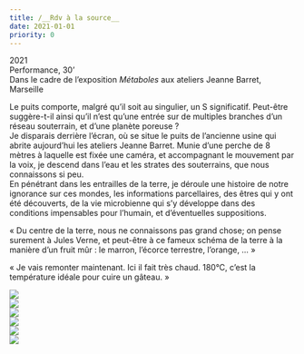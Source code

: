 ```yaml
---
title: /__Rdv à la source__
date: 2021-01-01
priority: 0
---
```

2021\
Performance, 30’\
Dans le cadre de l’exposition *Métaboles* aux ateliers Jeanne Barret,\
Marseille

Le puits comporte, malgré qu’il soit au singulier, un S significatif. Peut-être suggère-t-il ainsi qu’il n’est qu’une entrée sur de multiples branches d’un réseau souterrain, et d’une planète poreuse ?\
Je disparais derrière l’écran, où se situe le puits de l’ancienne usine qui abrite aujourd’hui les ateliers Jeanne Barret. Munie d’une perche de 8 mètres à laquelle est fixée une caméra, et accompagnant le mouvement par la voix, je descend dans l’eau et les strates des souterrains, que nous connaissons si peu.\
En pénétrant dans les entrailles de la terre, je déroule une histoire de notre ignorance sur ces mondes, les informations parcellaires, des êtres qui y ont été découverts, de la vie microbienne qui s’y développe dans des conditions impensables pour l’humain, et d’éventuelles suppositions.

« Du centre de la terre, nous ne connaissons pas grand chose; on pense surement à Jules Verne, et peut-être à ce fameux schéma de la terre à la manière d’un fruit mûr : le marron, l’écorce terrestre, l’orange, … »

« Je vais remonter maintenant. Ici il fait très chaud. 180°C, c’est la température idéale pour cuire un gâteau. »

![](src/assets/images/projects/rdv-a-la-source/1_62A5311.jpg)\
![](src/assets/images/projects/rdv-a-la-source/3_DSC00650-retouche.jpg)\
![](src/assets/images/projects/rdv-a-la-source/2_DSC00663.jpg)\
![](src/assets/images/projects/rdv-a-la-source/4_Capture-d%E2%80%99e%CC%81cran-2021-09-23-a%CC%80-10.47.17-retouche.jpg)\
![](src/assets/images/projects/rdv-a-la-source/5_test-image-fond-noir2.jpg)\
![](src/assets/images/projects/rdv-a-la-source/6_test-image-fond-noir-3.jpg)

